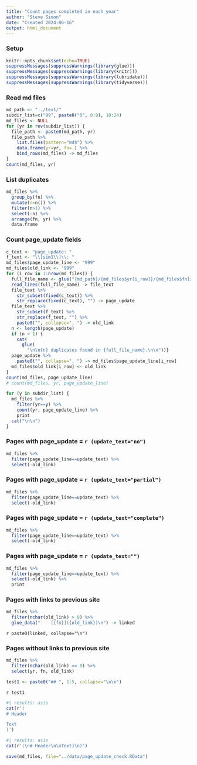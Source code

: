 ```yaml
---
title: "Count pages completed in each year"
author: "Steve Simon"
date: "Created 2024-06-16"
output: html_document
---
```


### Setup

```r
knitr::opts_chunk$set(echo=TRUE)
suppressMessages(suppressWarnings(library(glue)))
suppressMessages(suppressWarnings(library(knitr)))
suppressMessages(suppressWarnings(library(lubridate)))
suppressMessages(suppressWarnings(library(tidyverse)))
```

### Read md files

```r
md_path <- "../text/"
subdir_list=c("99", paste0("0", 0:9), 10:24)
md_files <- NULL
for (yr in rev(subdir_list)) {
  file_path <- paste0(md_path, yr)
  file_path %>%
    list.files(pattern="md$") %>%
    data.frame(yr=yr, fn=.) %>%
    bind_rows(md_files) -> md_files
}
count(md_files, yr)
```

### List duplicates

```r
md_files %>%
  group_by(fn) %>%
  mutate(n=n()) %>%
  filter(n>1) %>%
  select(-n) %>%
  arrange(fn, yr) %>%
  data.frame
```

### Count page_update fields

```r
c_text <- "page_update: "
f_text <- "\\[sim1\\]\\: "
md_files$page_update_line <- "999"
md_files$old_link <- "999"
for (i_row in 1:nrow(md_files)) {
  full_file_name <- glue("{md_path}/{md_files$yr[i_row]}/{md_files$fn[i_row]}")
  read_lines(full_file_name) -> file_text
  file_text %>%
    str_subset(fixed(c_text)) %>%
    str_replace(fixed(c_text), "") -> page_update
  file_text %>%
    str_subset(f_text) %>%
    str_replace(f_text, "") %>%
    paste0("", collapse=", ") -> old_link
  n <- length(page_update)
  if (n > 1) {
    cat(
      glue(
        "\n\n{n} duplicates found in {full_file_name}.\n\n"))}
  page_update %>%
    paste0("", collapse=", ") -> md_files$page_update_line[i_row]
  md_files$old_link[i_row] <- old_link
}
count(md_files, page_update_line)
# count(md_files, yr, page_update_line)
```

```r
for (y in subdir_list) {
  md_files %>%
    filter(yr==y) %>%
    count(yr, page_update_line) %>%
    print
  cat("\n\n")
}
```

### Pages with page_update = `r (update_text="no")`

```r
md_files %>%
  filter(page_update_line==update_text) %>%
  select(-old_link)
```

### Pages with page_update = `r (update_text="partial")`

```r
md_files %>%
  filter(page_update_line==update_text) %>%
  select(-old_link)
```

### Pages with page_update = `r (update_text="complete")`

```r
md_files %>%
  filter(page_update_line==update_text) %>%
  select(-old_link)
```

### Pages with page_update = `r (update_text="")`

```r
md_files %>%
  filter(page_update_line==update_text) %>%
  select(-old_link) %>%
  print
```

### Pages with links to previous site

```r
md_files %>%
  filter(nchar(old_link) > 0) %>%
  glue_data("-   [{fn}]({old_link})\n") -> linked
```

`r paste0(linked, collapse="\n")`

### Pages without links to previous site

```r
md_files %>%
  filter(nchar(old_link) == 0) %>%
  select(yr, fn, old_link)
```

```r
test1 <- paste0("## ", 1:5, collapse="\n\n")
```

`r test1`

```r
#| results: asis
cat(r'(
# Header

Text
)')
```

```r
#| results: asis
cat(r'(\n# Header\n\nText]\n)')
```

```r
save(md_files, file="../data/page_update_check.RData")
```

